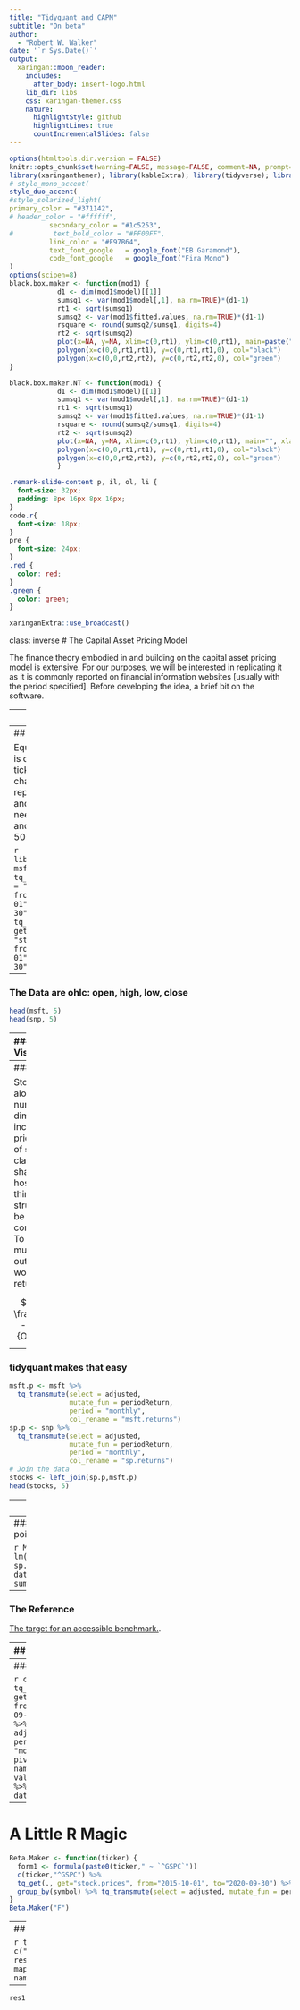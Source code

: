 ```yaml
---
title: "Tidyquant and CAPM"
subtitle: "On beta"  
author: 
  - "Robert W. Walker"
date: '`r Sys.Date()`'
output:
  xaringan::moon_reader:
    includes:
      after_body: insert-logo.html
    lib_dir: libs
    css: xaringan-themer.css
    nature:
      highlightStyle: github
      highlightLines: true
      countIncrementalSlides: false
---
```


```r
options(htmltools.dir.version = FALSE)
knitr::opts_chunk$set(warning=FALSE, message=FALSE, comment=NA, prompt=FALSE, fig.height=6, fig.width=6.5, fig.retina = 3, dev = 'svg', dev.args = list(bg = "transparent"))
library(xaringanthemer); library(kableExtra); library(tidyverse); library(skimr)
# style_mono_accent(
style_duo_accent(
#style_solarized_light(
primary_color = "#371142", 
# header_color = "#ffffff",
          secondary_color = "#1c5253", 
#          text_bold_color = "#FF00FF",
          link_color = "#F97B64",
          text_font_google   = google_font("EB Garamond"),
          code_font_google   = google_font("Fira Mono")
)
options(scipen=8)
black.box.maker <- function(mod1) {
            d1 <- dim(mod1$model)[[1]]
            sumsq1 <- var(mod1$model[,1], na.rm=TRUE)*(d1-1)
            rt1 <- sqrt(sumsq1)
            sumsq2 <- var(mod1$fitted.values, na.rm=TRUE)*(d1-1)
            rsquare <- round(sumsq2/sumsq1, digits=4)
            rt2 <- sqrt(sumsq2)
            plot(x=NA, y=NA, xlim=c(0,rt1), ylim=c(0,rt1), main=paste("R-squared:",rsquare), xlab="", ylab="", bty="n", cex=0.5)
            polygon(x=c(0,0,rt1,rt1), y=c(0,rt1,rt1,0), col="black")
            polygon(x=c(0,0,rt2,rt2), y=c(0,rt2,rt2,0), col="green")
}

black.box.maker.NT <- function(mod1) {
            d1 <- dim(mod1$model)[[1]]
            sumsq1 <- var(mod1$model[,1], na.rm=TRUE)*(d1-1)
            rt1 <- sqrt(sumsq1)
            sumsq2 <- var(mod1$fitted.values, na.rm=TRUE)*(d1-1)
            rsquare <- round(sumsq2/sumsq1, digits=4)
            rt2 <- sqrt(sumsq2)
            plot(x=NA, y=NA, xlim=c(0,rt1), ylim=c(0,rt1), main="", xlab="", ylab="", bty="n", cex=0.5)
            polygon(x=c(0,0,rt1,rt1), y=c(0,rt1,rt1,0), col="black")
            polygon(x=c(0,0,rt2,rt2), y=c(0,rt2,rt2,0), col="green")
            }
```


```css
.remark-slide-content p, il, ol, li {
  font-size: 32px;
  padding: 8px 16px 8px 16px;
}
code.r{
  font-size: 18px;
}
pre {
  font-size: 24px;
}
.red { 
  color: red; 
}
.green { 
  color: green; 
}
```

```r
xaringanExtra::use_broadcast()
```

class: inverse
# The Capital Asset Pricing Model

The finance theory embodied in and building on the capital asset pricing model is extensive.  For our purposes, we will be interested in replicating it as it is commonly reported on financial information websites [usually with the period specified].  Before developing the idea, a brief bit on the software.

---
# `tidyquant`

`tidyquant` will considerably simplify our ingestion and manipulation of equity market data [and other finance tools].  Using **Yahoo!** finance data, tidyquant can put a wealth of data at our fingertips.  For this example, I will use Microsoft and the [Standard and Poor's 500](https://www.spglobal.com/spdji/en/indices/equity/sp-500/#overview).

To install it:

```
install.packages("tidyquant")
```

---
## Acquiring data

Equity market data is defined by tickers -- up to four character representations -- and in this case we need: MSFT (`MSFT`) and the S and P 500 (`^GSPC`).

```r
library(tidyquant)
msft <- tq_get("MSFT", get = "stock.prices", from = "2015-10-01", to="2020-09-30")
snp <- tq_get("^GSPC", get = "stock.prices", from = "2015-10-01", to="2020-09-30")
```

---
### The Data are **ohlc**: open, high, low, close

```r
head(msft, 5)
head(snp, 5)
```

---
### A Visualization


.left-column[
```r
library(patchwork)
MSFTG <- msft %>%
    ggplot(aes(x = date, y = close)) +
    geom_candlestick(aes(open = open, high = high, low = low, close = close)) +
    labs(title = "MSFT Candlestick Chart", y = "Closing Price", x = "") +
    theme_tq()
SNPG <- snp %>%
    ggplot(aes(x = date, y = close)) +
    geom_candlestick(aes(open = open, high = high, low = low, close = close)) +
    labs(title = "S & P 500 Candlestick Chart", y = "Closing Price", x = "") +
    theme_tq()
MSFTG + SNPG
```
]

.right-column[
```r

```
]

---
### Returns

Stocks vary along a number of dimensions including price, number of shares, classes of shares, and a host of other things.  Equity structures can be quite complicated.  To normalize much of this out, we will work with returns: 

$$Return = \frac{Close_{t} - Open_{t}}{Open_{t}}$$

---
### tidyquant makes that easy

```r
msft.p <- msft %>% 
  tq_transmute(select = adjusted, 
               mutate_fun = periodReturn, 
               period = "monthly", 
               col_rename = "msft.returns")
sp.p <- snp %>% 
  tq_transmute(select = adjusted, 
               mutate_fun = periodReturn, 
               period = "monthly", 
               col_rename = "sp.returns")
# Join the data
stocks <- left_join(sp.p,msft.p)
head(stocks, 5)
```

---
## CAPM

The capital asset pricing model relates returns to a given equity to returns in an index.  In particular, it is commonplace to report $\beta$ from the following regression:

$$Returns_{Equity_{t}} = \alpha + \beta * Returns_{SP500_{t}} + e_{t}$$

Where $\alpha$ is the expected returns when the S and P is unchanged and $\beta$ links the index to the equity of interest.  The result is a regression.

---
### A reference point

```r
Model.MSFT <- lm(msft.returns ~ sp.returns, data=stocks)
summary(Model.MSFT)
```

---
### The Reference

[The target for an accessible benchmark.](https://finance.yahoo.com/quote/MSFT?p=MSFT&.tsrc=fin-srch).

---
## Plotter

Equities have fat tails.

.pull-left[
```r
source(url("https://github.com/robertwwalker/DADMStuff/raw/master/ResidPlotter.R"))
resid.plotter(Model.MSFT)
```
]

.pull-right[
```r

```
]


---
### The general case

```r
c("TGT","^GSPC") %>% 
  tq_get(., get="stock.prices", from="2015-10-01", to="2020-09-30") %>% 
  group_by(symbol) %>% 
  tq_transmute(select = adjusted, mutate_fun = periodReturn, period = "monthly") %>% pivot_wider(., names_from=symbol, values_from=monthly.returns) %>% lm(TGT ~ `^GSPC`, data=.) %>% summary()
```

---
# A Little R Magic

```r
Beta.Maker <- function(ticker) {
  form1 <- formula(paste0(ticker," ~ `^GSPC`"))
  c(ticker,"^GSPC") %>% 
  tq_get(., get="stock.prices", from="2015-10-01", to="2020-09-30") %>% 
  group_by(symbol) %>% tq_transmute(select = adjusted, mutate_fun = periodReturn, period = "monthly") %>% pivot_wider(., names_from=symbol, values_from=monthly.returns) %>% lm(form1, data=.) %>% summary()
}
Beta.Maker("F")
```

---
## Even Better

```r
tickers <- c("JNJ","PG","TGT","JPM")
res1 <- tickers %>% map(~Beta.Maker(.))
names(res1) <- tickers
```
---

```r
res1
```


